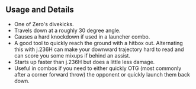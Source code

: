 ## Usage and Details

- One of Zero's divekicks.
- Travels down at a roughly 30 degree angle.
- Causes a hard knockdown if used in a launcher combo.
- A good tool to quickly reach the ground with a hitbox out. Alternating this with <InputBlock>j.236H</InputBlock> can make your downward trajectory hard to read
  and can score you some mixups if behind an assist.
- Starts up faster than <InputBlock>j.236H</InputBlock> but does a little less damage.
- Useful in combos if you need to either quickly OTG (most commonly after a corner forward throw) the opponent
  or quickly launch them back down.
